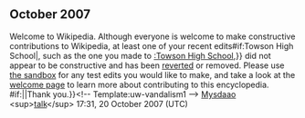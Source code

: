 <article id="13825360" title=User talk:Aybaybaybay>
	<talkpage id="13825360" title="User talk:Aybaybaybay">


== October 2007 ==
{{{icon|[[Image:Information.svg|25px]] }}}Welcome to Wikipedia. Although everyone is welcome to make constructive contributions to Wikipedia, at least one of your recent edits{{{{{subst|}}}#if:Towson High School|, such as the one you made to [[:Towson High School]],}} did not appear to be constructive and has been [[Help:Reverting|reverted]] or removed.  Please use [[Wikipedia:Sandbox|the sandbox]] for any test edits you would like to make, and take a look at the [[Wikipedia:Introduction|welcome page]] to learn more about contributing to this encyclopedia. {{{{{subst|}}}#if:{{{2|}}}|{{{2}}}|Thank you.}}&lt;!-- Template:uw-vandalism1 --&gt; [[User:Mysdaao|Mysdaao]] &lt;sup&gt;[[User talk:Mysdaao|talk]]&lt;/sup&gt; 17:31, 20 October 2007 (UTC)
	</talkpage>
</article>